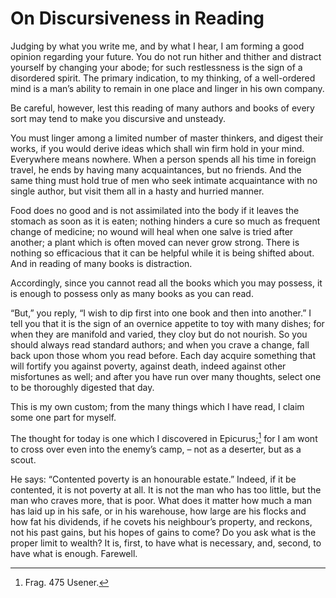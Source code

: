 # On Discursiveness in Reading

Judging by what you write me, and by what I hear, I am forming a good opinion regarding your future.
You do not run hither and thither and distract yourself by changing your abode; for such restlessness is the sign of a disordered spirit. The primary indication, to my thinking, of a well-ordered mind is a man's ability to remain in one place and linger in his own company.

Be careful, however, lest this reading of many authors and books of every sort may tend to make you discursive and unsteady.

You must linger among a limited number of master thinkers, and digest their works, if you would derive ideas which shall win firm hold in your mind.
Everywhere means nowhere.
When a person spends all his time in foreign travel, he ends by having many acquaintances, but no friends.
And the same thing must hold true of men who seek intimate acquaintance with no single author, but visit them all in a hasty and hurried manner.

Food does no good and is not assimilated into the body if it leaves the stomach as soon as it is eaten; nothing hinders a cure so much as frequent change of medicine; no wound will heal when one salve is tried after another; a plant which is often moved can never grow strong.
There is nothing so efficacious that it can be helpful while it is being shifted about.
And in reading of many books is distraction.

Accordingly, since you cannot read all the books which you may possess, it is enough to possess only as many books as you can read.

"But," you reply, "I wish to dip first into one book and then into another."
I tell you that it is the sign of an overnice appetite to toy with many dishes; for when they are manifold and varied, they cloy but do not nourish.
So you should always read standard authors; and when you crave a change, fall back upon those whom you read before.
Each day acquire something that will fortify you against poverty, against death, indeed against other misfortunes as well; and after you have run over many thoughts, select one to be thoroughly digested that day.

This is my own custom; from the many things which I have read, I claim some one part for myself.

The thought for today is one which I discovered in Epicurus;[^2-1] for I am wont to cross over even into the enemy's camp, -- not as a deserter, but as a scout.

He says: "Contented poverty is an honourable estate."
Indeed, if it be contented, it is not poverty at all.
It is not the man who has too little, but the man who craves more, that is poor.
What does it matter how much a man has laid up in his safe, or in his warehouse, how large are his flocks and how fat his dividends, if he covets his neighbour's property, and reckons, not his past gains, but his hopes of gains to come?
Do you ask what is the proper limit to wealth?
It is, first, to have what is necessary, and, second, to have what is enough.
Farewell.

[^2-1]: Frag. 475 Usener.